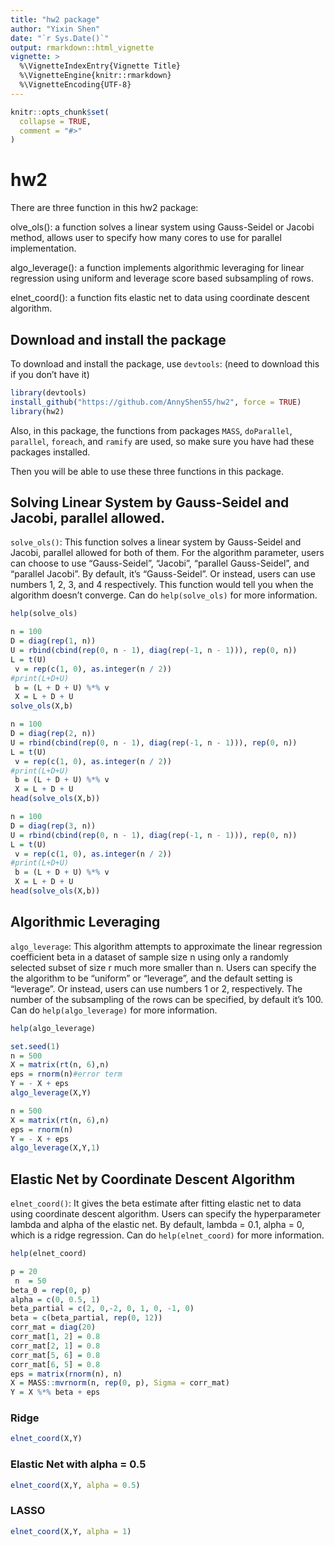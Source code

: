 ```yaml
---
title: "hw2 package"
author: "Yixin Shen"
date: "`r Sys.Date()`"
output: rmarkdown::html_vignette
vignette: >
  %\VignetteIndexEntry{Vignette Title}
  %\VignetteEngine{knitr::rmarkdown}
  %\VignetteEncoding{UTF-8}
---
```


```r
knitr::opts_chunk$set(
  collapse = TRUE,
  comment = "#>"
)
```

# hw2
There are three function in this hw2 package:

olve_ols(): a function solves a linear system using Gauss-Seidel or Jacobi method,
allows user to specify how many cores to use for parallel implementation.

algo_leverage(): a function implements algorithmic leveraging for linear 
regression using uniform and leverage score based subsampling of rows.

elnet_coord(): a function fits elastic net to data using coordinate descent algorithm.

## Download and install the package

To download and install the package, use `devtools`: (need to download this if you don't have it)

```r
library(devtools)
install_github("https://github.com/AnnyShen55/hw2", force = TRUE)
library(hw2)
```

Also, in this package, the functions from packages `MASS`, `doParallel`, `parallel`, `foreach`, and `ramify` are used, so make sure you have had these packages installed.

Then you will be able to use these three functions in this package.

## Solving Linear System by Gauss-Seidel and Jacobi, parallel allowed.

`solve_ols()`: This function solves a linear system by Gauss-Seidel and Jacobi, parallel allowed for both of them. For the algorithm parameter, users can choose to use "Gauss-Seidel", "Jacobi", "parallel Gauss-Seidel", and "parallel Jacobi". By default, it's "Gauss-Seidel". Or instead, users can use numbers 1, 2, 3, and 4 respectively. This function would tell you when the algorithm doesn't converge. Can do `help(solve_ols)` for more information. 

```r
help(solve_ols)
```

```r
n = 100
D = diag(rep(1, n))
U = rbind(cbind(rep(0, n - 1), diag(rep(-1, n - 1))), rep(0, n))
L = t(U)
 v = rep(c(1, 0), as.integer(n / 2))
#print(L+D+U)
 b = (L + D + U) %*% v
 X = L + D + U
solve_ols(X,b)
```


```r
n = 100
D = diag(rep(2, n))
U = rbind(cbind(rep(0, n - 1), diag(rep(-1, n - 1))), rep(0, n))
L = t(U)
 v = rep(c(1, 0), as.integer(n / 2))
#print(L+D+U)
 b = (L + D + U) %*% v
 X = L + D + U
head(solve_ols(X,b))
```

```r
n = 100
D = diag(rep(3, n))
U = rbind(cbind(rep(0, n - 1), diag(rep(-1, n - 1))), rep(0, n))
L = t(U)
 v = rep(c(1, 0), as.integer(n / 2))
#print(L+D+U)
 b = (L + D + U) %*% v
 X = L + D + U
head(solve_ols(X,b))
```

## Algorithmic Leveraging

`algo_leverage`: This algorithm attempts to approximate the linear regression coefficient beta in a dataset of sample size n using only a randomly selected subset of size r much more smaller than n. Users can specify the the algorithm to be "uniform" or "leverage", and the default setting is "leverage". Or instead, users can use numbers 1 or 2, respectively. The number of the subsampling of the rows can be specified, by default it's 100. Can do `help(algo_leverage)` for more information. 

```r
help(algo_leverage)
```

```r
set.seed(1)
n = 500
X = matrix(rt(n, 6),n)
eps = rnorm(n)#error term
Y = - X + eps
algo_leverage(X,Y)
```

```r
n = 500
X = matrix(rt(n, 6),n)
eps = rnorm(n)
Y = - X + eps
algo_leverage(X,Y,1)
```


## Elastic Net by Coordinate Descent Algorithm

`elnet_coord()`: It gives the beta estimate after fitting elastic net to data using coordinate descent algorithm. Users can specify the hyperparameter lambda and alpha of the elastic net. By default, lambda = 0.1, alpha = 0, which is a ridge regression. Can do `help(elnet_coord)` for more information. 

```r
help(elnet_coord)
```

```r
p = 20
 n  = 50
beta_0 = rep(0, p)
alpha = c(0, 0.5, 1)
beta_partial = c(2, 0,-2, 0, 1, 0, -1, 0)
beta = c(beta_partial, rep(0, 12))
corr_mat = diag(20)
corr_mat[1, 2] = 0.8
corr_mat[2, 1] = 0.8
corr_mat[5, 6] = 0.8
corr_mat[6, 5] = 0.8
eps = matrix(rnorm(n), n)
X = MASS::mvrnorm(n, rep(0, p), Sigma = corr_mat)
Y = X %*% beta + eps
```
### Ridge

```r
elnet_coord(X,Y)
```

### Elastic Net with alpha = 0.5

```r
elnet_coord(X,Y, alpha = 0.5)
```

### LASSO 

```r
elnet_coord(X,Y, alpha = 1)
```




